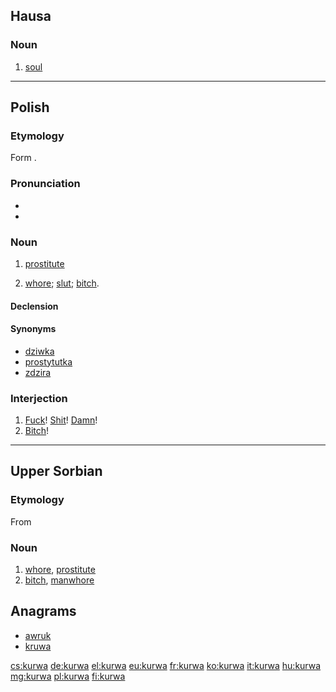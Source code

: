 {{also|kurwą}}
==Hausa==

===Noun===
{{head|ha|noun|g=f|head=kùrwā}}

# [[soul]]

----

==Polish==

===Etymology===
Form {{etyl|sla-pro|pl}} {{m|sla-pro|*kury}}.

===Pronunciation===
* {{IPA|/ˈkurva/|lang=pl}}
* {{audio|Pl-kurwa.ogg|audio|lang=pl}}

===Noun===
{{pl-noun|f}}

# {{context|vulgar|lang=pl}} [[prostitute]]
# {{context|offensive|vulgar|lang=pl}} [[whore]]; [[slut]]; [[bitch]].

====Declension====
{{pl-decl-noun-f|kur|w|kurew}}

====Synonyms====
* [[dziwka]]
* [[prostytutka]]
* [[zdzira]]

===Interjection===
{{head|pl|interjection}}

# [[fuck|Fuck]]! [[shit|Shit]]! [[damn|Damn]]!
# [[bitch|Bitch]]!

----

==Upper Sorbian==

===Etymology===
From {{etyl|sla-pro|hsb}} {{m|sla-pro|*kury}}

===Noun===
{{head|hsb|noun|g=f}}

# [[whore]], [[prostitute]]
# [[bitch]], [[manwhore]]

==Anagrams==
*[[awruk]]
*[[kruwa]]


[[cs:kurwa]]
[[de:kurwa]]
[[el:kurwa]]
[[eu:kurwa]]
[[fr:kurwa]]
[[ko:kurwa]]
[[it:kurwa]]
[[hu:kurwa]]
[[mg:kurwa]]
[[pl:kurwa]]
[[fi:kurwa]]